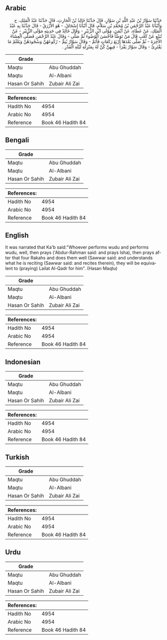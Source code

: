 ## Arabic


<div dir="rtl" lang="ar" style={{fontSize:'larger',backgroundColor:'#f8f9fa',padding:20}}>
حَدَّثَنَا سَوَّارُ بْنُ عَبْدِ اللَّهِ بْنِ سَوَّارٍ، قَالَ حَدَّثَنَا خَالِدُ بْنُ الْحَارِثِ، قَالَ حَدَّثَنَا عَبْدُ الْمَلِكِ، ح وَأَنْبَأَنَا عَبْدُ الرَّحْمَنِ بْنُ مُحَمَّدِ بْنِ سَلاَّمٍ، قَالَ أَنْبَأَنَا إِسْحَاقُ، - هُوَ الأَزْرَقُ - قَالَ حَدَّثَنَا بِهِ عَبْدُ الْمَلِكِ، عَنْ عَطَاءٍ، عَنْ أَيْمَنَ، مَوْلَى ابْنِ الزُّبَيْرِ - وَقَالَ خَالِدٌ فِي حَدِيثِهِ مَوْلَى الزُّبَيْرِ - عَنْ تُبَيْعٍ عَنْ كَعْبٍ قَالَ مَنْ تَوَضَّأَ فَأَحْسَنَ الْوُضُوءَ ثُمَّ صَلَّى - وَقَالَ عَبْدُ الرَّحْمَنِ فَصَلَّى الْعِشَاءَ الآخِرَةَ - ثُمَّ صَلَّى بَعْدَهَا أَرْبَعَ رَكَعَاتٍ فَأَتَمَّ - وَقَالَ سَوَّارٌ يُتِمُّ - رُكُوعَهُنَّ وَسُجُودَهُنَّ وَيَعْلَمُ مَا يَقْتَرِئُ - وَقَالَ سَوَّارٌ يَقْرَأُ - فِيهِنَّ كُنَّ لَهُ بِمَنْزِلَةِ لَيْلَةِ الْقَدْرِ ‏.‏
</div>
<div style={{backgroundColor:'#f8f9fa',padding:20, marginBottom: 10}}><table> <thead> <tr> <th>Grade</th> <th></th> </tr> </thead> <tbody> <tr><td>Maqtu</td><td>Abu Ghuddah</td></tr><tr><td>Maqtu</td><td>Al-Albani</td></tr><tr><td>Hasan Or Sahih</td><td>Zubair Ali Zai</td></tr></tbody></table><table> <thead> <tr> <th>References:</th> <th></th> </tr> </thead> <tbody><tr><td>Hadith No</td><td>4954</td></tr><tr><td>Arabic No</td><td>4954</td></tr><tr><td>Reference</td><td>Book 46 Hadith 84</td></tr></tbody></table></div>

## Bengali


<div dir="ltr" lang="bn" style={{fontSize:'larger',backgroundColor:'#f8f9fa',padding:20}}>

</div>
<div style={{backgroundColor:'#f8f9fa',padding:20, marginBottom: 10}}><table> <thead> <tr> <th>Grade</th> <th></th> </tr> </thead> <tbody> <tr><td>Maqtu</td><td>Abu Ghuddah</td></tr><tr><td>Maqtu</td><td>Al-Albani</td></tr><tr><td>Hasan Or Sahih</td><td>Zubair Ali Zai</td></tr></tbody></table><table> <thead> <tr> <th>References:</th> <th></th> </tr> </thead> <tbody><tr><td>Hadith No</td><td>4954</td></tr><tr><td>Arabic No</td><td>4954</td></tr><tr><td>Reference</td><td>Book 46 Hadith 84</td></tr></tbody></table></div>

## English


<div dir="ltr" lang="en" style={{fontSize:'larger',backgroundColor:'#f8f9fa',padding:20}}>
It was narrated that Ka'b said:"Whoever performs wudu and performs wudu, well, then prays ('Abdur-Rahman said: and prays Isha), then prays after that four Rakahs and does them well (Sawwar said: and understands what he is reciting (Sawwar said: and recites therein), they will be equivalent to (praying) Lailat Al-Qadr for him". (Hasan Maqtu)
</div>
<div style={{backgroundColor:'#f8f9fa',padding:20, marginBottom: 10}}><table> <thead> <tr> <th>Grade</th> <th></th> </tr> </thead> <tbody> <tr><td>Maqtu</td><td>Abu Ghuddah</td></tr><tr><td>Maqtu</td><td>Al-Albani</td></tr><tr><td>Hasan Or Sahih</td><td>Zubair Ali Zai</td></tr></tbody></table><table> <thead> <tr> <th>References:</th> <th></th> </tr> </thead> <tbody><tr><td>Hadith No</td><td>4954</td></tr><tr><td>Arabic No</td><td>4954</td></tr><tr><td>Reference</td><td>Book 46 Hadith 84</td></tr></tbody></table></div>

## Indonesian


<div dir="ltr" lang="id" style={{fontSize:'larger',backgroundColor:'#f8f9fa',padding:20}}>

</div>
<div style={{backgroundColor:'#f8f9fa',padding:20, marginBottom: 10}}><table> <thead> <tr> <th>Grade</th> <th></th> </tr> </thead> <tbody> <tr><td>Maqtu</td><td>Abu Ghuddah</td></tr><tr><td>Maqtu</td><td>Al-Albani</td></tr><tr><td>Hasan Or Sahih</td><td>Zubair Ali Zai</td></tr></tbody></table><table> <thead> <tr> <th>References:</th> <th></th> </tr> </thead> <tbody><tr><td>Hadith No</td><td>4954</td></tr><tr><td>Arabic No</td><td>4954</td></tr><tr><td>Reference</td><td>Book 46 Hadith 84</td></tr></tbody></table></div>

## Turkish


<div dir="ltr" lang="tr" style={{fontSize:'larger',backgroundColor:'#f8f9fa',padding:20}}>

</div>
<div style={{backgroundColor:'#f8f9fa',padding:20, marginBottom: 10}}><table> <thead> <tr> <th>Grade</th> <th></th> </tr> </thead> <tbody> <tr><td>Maqtu</td><td>Abu Ghuddah</td></tr><tr><td>Maqtu</td><td>Al-Albani</td></tr><tr><td>Hasan Or Sahih</td><td>Zubair Ali Zai</td></tr></tbody></table><table> <thead> <tr> <th>References:</th> <th></th> </tr> </thead> <tbody><tr><td>Hadith No</td><td>4954</td></tr><tr><td>Arabic No</td><td>4954</td></tr><tr><td>Reference</td><td>Book 46 Hadith 84</td></tr></tbody></table></div>

## Urdu


<div dir="rtl" lang="ur" style={{fontSize:'larger',backgroundColor:'#f8f9fa',padding:20}}>

</div>
<div style={{backgroundColor:'#f8f9fa',padding:20, marginBottom: 10}}><table> <thead> <tr> <th>Grade</th> <th></th> </tr> </thead> <tbody> <tr><td>Maqtu</td><td>Abu Ghuddah</td></tr><tr><td>Maqtu</td><td>Al-Albani</td></tr><tr><td>Hasan Or Sahih</td><td>Zubair Ali Zai</td></tr></tbody></table><table> <thead> <tr> <th>References:</th> <th></th> </tr> </thead> <tbody><tr><td>Hadith No</td><td>4954</td></tr><tr><td>Arabic No</td><td>4954</td></tr><tr><td>Reference</td><td>Book 46 Hadith 84</td></tr></tbody></table></div>